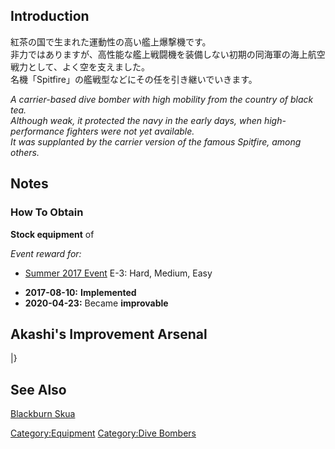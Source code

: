 {{EquipmentInfo|248}}

==Introduction==
紅茶の国で生まれた運動性の高い艦上爆撃機です。<br>
非力ではありますが、高性能な艦上戦闘機を装備しない初期の同海軍の海上航空戦力として、よく空を支えました。<br>
名機「Spitfire」の艦戦型などにその任を引き継いでいきます。

''A carrier-based dive bomber with high mobility from the country of black tea.''<br>
''Although weak, it protected the navy in the early days, when high-performance fighters were not yet available.''<br>
''It was supplanted by the carrier version of the famous Spitfire, among others.''<br>

==Notes==
<div class="mw-collapsible"><h3>How To Obtain</h3>
<div class="mw-collapsible-content">
'''Stock equipment''' of {{Ship/Link|Ark Royal}}

''Event reward for:''
* [[Summer 2017 Event]] E-3: Hard, Medium, Easy

</div></div>


<div class="mw-collapsible><h3>Updates History</h3>
<div class="mw-collapsible-content>
* '''2017-08-10:''' '''Implemented'''
* '''2020-04-23:''' Became '''improvable'''
</div></div>

==Akashi's Improvement Arsenal==
{{AkashiWorkshop}}
{{AkashiWorkshopLine
|Name={{PAGENAME}}
|ItemType=RedPlane
|Fuel=90
|Ammo=70
|Steel=0
|Baux=20
|Mats0-5=3/4
|Mats6-9=4/6
|Mats10=-
|Screws0-5=2/3
|Screws6-9=2/4
|Screws10=-
|EquipConsume0-5=1x{{GreenPlane|Type 96 Fighter}}
|EquipConsume6-9=1x{{GreenPlane|Zero Fighter Type 21}}
|EquipConsume10=-
|Wed=✓
|Thu=✓
|Fri=✓
|2ndShip=[[Ark Royal]]
|Notes=
}}
|}

==See Also==
[[wikipedia:Blackburn Skua|Blackburn Skua]]
{{Equipmentlist}}
[[Category:Equipment]]
[[Category:Dive Bombers]]